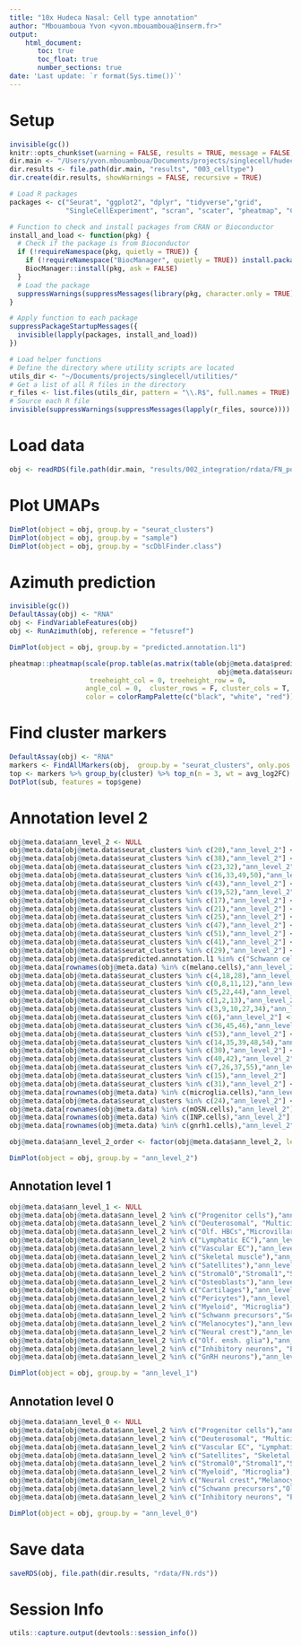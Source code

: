 ```yaml
---
title: "10x Hudeca Nasal: Cell type annotation"
author: "Mbouamboua Yvon <yvon.mbouamboua@inserm.fr>"
output:
    html_document:
       toc: true
       toc_float: true
       number_sections: true
date: 'Last update: `r format(Sys.time())`'
---
```


# Setup

```r

invisible(gc())
knitr::opts_chunk$set(warning = FALSE, results = TRUE, message = FALSE, comment = "")
dir.main <- "/Users/yvon.mbouamboua/Documents/projects/singlecell/hudeca_nasal"
dir.results <- file.path(dir.main, "results", "003_celltype")
dir.create(dir.results, showWarnings = FALSE, recursive = TRUE)

# Load R packages
packages <- c("Seurat", "ggplot2", "dplyr", "tidyverse","grid",
              "SingleCellExperiment", "scran", "scater", "pheatmap", "ComplexHeatmap", "ComplexUpset", "patchwork")

# Function to check and install packages from CRAN or Bioconductor
install_and_load <- function(pkg) {
  # Check if the package is from Bioconductor
  if (!requireNamespace(pkg, quietly = TRUE)) {
    if (!requireNamespace("BiocManager", quietly = TRUE)) install.packages("BiocManager")
    BiocManager::install(pkg, ask = FALSE)
  }
  # Load the package
  suppressWarnings(suppressMessages(library(pkg, character.only = TRUE)))
}

# Apply function to each package
suppressPackageStartupMessages({
  invisible(lapply(packages, install_and_load))
})

# Load helper functions
# Define the directory where utility scripts are located
utils_dir <- "~/Documents/projects/singlecell/utilities/"
# Get a list of all R files in the directory
r_files <- list.files(utils_dir, pattern = "\\.R$", full.names = TRUE)
# Source each R file
invisible(suppressWarnings(suppressMessages(lapply(r_files, source))))

```

# Load data

```r

obj <- readRDS(file.path(dir.main, "results/002_integration/rdata/FN_postprocessed.rds"))

```

# Plot UMAPs

```r

DimPlot(object = obj, group.by = "seurat_clusters")
DimPlot(object = obj, group.by = "sample")
DimPlot(object = obj, group.by = "scDblFinder.class")

```

# Azimuth prediction

```r

invisible(gc())
DefaultAssay(obj) <- "RNA"
obj <- FindVariableFeatures(obj)
obj <- RunAzimuth(obj, reference = "fetusref")

DimPlot(object = obj, group.by = "predicted.annotation.l1") 

pheatmap::pheatmap(scale(prop.table(as.matrix(table(obj@meta.data$predicted.annotation.l1,
                                                    obj@meta.data$seurat_clusters)), 2)*100), 
                    treeheight_col = 0, treeheight_row = 0, 
                   angle_col = 0,  cluster_rows = F, cluster_cols = T,
                   color = colorRampPalette(c("black", "white", "red"))(100))

```

# Find cluster markers

```r

DefaultAssay(obj) <- "RNA"
markers <- FindAllMarkers(obj,  group.by = "seurat_clusters", only.pos = T)
top <- markers %>% group_by(cluster) %>% top_n(n = 3, wt = avg_log2FC)
DotPlot(sub, features = top$gene) 

```

# Annotation level 2

```r

obj@meta.data$ann_level_2 <- NULL
obj@meta.data[obj@meta.data$seurat_clusters %in% c(20),"ann_level_2"] <- "Progenitor cells" # PAX6, "SOX2
obj@meta.data[obj@meta.data$seurat_clusters %in% c(38),"ann_level_2"] <-"Deuterosomal" # "DEUP1","HES6","CCNO"
obj@meta.data[obj@meta.data$seurat_clusters %in% c(23,32),"ann_level_2"] <-"Multiciliated" # "SNTN","DNAH5"
obj@meta.data[obj@meta.data$seurat_clusters %in% c(16,33,49,50),"ann_level_2"] <-"Vascular EC"
obj@meta.data[obj@meta.data$seurat_clusters %in% c(43),"ann_level_2"] <-"Lymphatic EC"
obj@meta.data[obj@meta.data$seurat_clusters %in% c(19,52),"ann_level_2"] <-"Pericytes" # PDGFRB
obj@meta.data[obj@meta.data$seurat_clusters %in% c(17),"ann_level_2"] <-"Neural progenitors" # "GFAP",SOX2,HES5
obj@meta.data[obj@meta.data$seurat_clusters %in% c(21),"ann_level_2"] <-"Excitatory neurons" # NEUROD2 (YINGCHAO SHI, 2021, DOI:10.1126/science.abj6641)
obj@meta.data[obj@meta.data$seurat_clusters %in% c(25),"ann_level_2"] <-"Inhibitory neurons" # GAD1 (Human protein atlas)
obj@meta.data[obj@meta.data$seurat_clusters %in% c(47),"ann_level_2"] <-"NOS1 neurons"
obj@meta.data[obj@meta.data$seurat_clusters %in% c(51),"ann_level_2"] <-"Schwann precursors" # "SOX10" (Zeisel et al., 2018, Cell 174, 999–1014)
obj@meta.data[obj@meta.data$seurat_clusters %in% c(41),"ann_level_2"] <- "Olf. ensh. glia" # "NGFR","RUNX1","NPY","FRZB","SEMA3A","NUMB","PAX3,"NELL2
obj@meta.data[obj@meta.data$seurat_clusters %in% c(29),"ann_level_2"] <- "Neural crest" # "S100B","RUNX1","CHD7","FOXD3"
obj@meta.data[obj@meta.data$predicted.annotation.l1 %in% c("Schwann cells"),"ann_level_2"] <-"Schwann cells" # "MPZ","MPB"
obj@meta.data[rownames(obj@meta.data) %in% c(melano.cells),"ann_level_2"] <-"Melanocytes" # "IMITF"
obj@meta.data[obj@meta.data$seurat_clusters %in% c(4,18,28),"ann_level_2"] <-"Cartilages" # "COL9A1", "COL11A1", "COL2A1", "ACAN", "WWP2"
obj@meta.data[obj@meta.data$seurat_clusters %in% c(0,8,11,12),"ann_level_2"] <-"Osteoblasts" # "RUNX2"
obj@meta.data[obj@meta.data$seurat_clusters %in% c(5,22,44),"ann_level_2"] <-"Stromal0" # prolif cells
obj@meta.data[obj@meta.data$seurat_clusters %in% c(1,2,13),"ann_level_2"] <- "Stromal1"
obj@meta.data[obj@meta.data$seurat_clusters %in% c(3,9,10,27,34),"ann_level_2"] <- "Stromal2"
obj@meta.data[obj@meta.data$seurat_clusters %in% c(6),"ann_level_2"] <-"Skeletal muscle"
obj@meta.data[obj@meta.data$seurat_clusters %in% c(36,45,46),"ann_level_2"] <- "Satellites"
obj@meta.data[obj@meta.data$seurat_clusters %in% c(53),"ann_level_2"] <-"GBCs" # "HES6"
obj@meta.data[obj@meta.data$seurat_clusters %in% c(14,35,39,48,54),"ann_level_2"] <-"Basal KRT"
obj@meta.data[obj@meta.data$seurat_clusters %in% c(30),"ann_level_2"] <-"Olf. HBCs"
obj@meta.data[obj@meta.data$seurat_clusters %in% c(40,42),"ann_level_2"] <-"Cycling basal KRT"
obj@meta.data[obj@meta.data$seurat_clusters %in% c(7,26,37,55),"ann_level_2"]  <- "Microvillars" # "MUC5AC (PMCID: PMC8564600), "GLIS3
obj@meta.data[obj@meta.data$seurat_clusters %in% c(15),"ann_level_2"]  <- "Sustentaculars" # "IQCJ-SCHIP1", "TMEM132D", "LPGAT1"
obj@meta.data[obj@meta.data$seurat_clusters %in% c(31),"ann_level_2"] <-"Myeloid" 
obj@meta.data[rownames(obj@meta.data) %in% c(microglia.cells),"ann_level_2"] <- "Microglia" # "CX3CR1", "CD14","TMEM119"
obj@meta.data[obj@meta.data$seurat_clusters %in% c(24),"ann_level_2"] <- "iOSNs" 
obj@meta.data[rownames(obj@meta.data) %in% c(mOSN.cells),"ann_level_2"] <- "mOSNs"
obj@meta.data[rownames(obj@meta.data) %in% c(INP.cells),"ann_level_2"] <- "INP" # NEUROD1, NEUROG1
obj@meta.data[rownames(obj@meta.data) %in% c(gnrh1.cells),"ann_level_2"] <-"GnRH neurons" # "ISL1","GNRH1","LINC01060","TAC3

obj@meta.data$ann_level_2_order <- factor(obj@meta.data$ann_level_2, levels = c("Progenitor cells","Cycling basal KRT", "Basal KRT","Olf. HBCs","Deuterosomal", "Multiciliated", "Microvillars","Sustentaculars", "GBCs","INP","iOSNs","mOSNs","Inhibitory neurons", "Excitatory neurons","Neural progenitors","GnRH neurons", "NOS1 neurons","Schwann precursors","Schwann cells","Neural crest", "Olf. ensh. glia","Melanocytes","Vascular EC", "Lymphatic EC","Satellites", "Skeletal muscle","Stromal0","Stromal1","Stromal2","Osteoblasts","Cartilages", "Pericytes", "Myeloid", "Microglia"))

DimPlot(object = obj, group.by = "ann_level_2")

```

## Annotation level 1

```r

obj@meta.data$ann_level_1 <- NULL
obj@meta.data[obj@meta.data$ann_level_2 %in% c("Progenitor cells"),"ann_level_1"] <- "Progenitor cells" 
obj@meta.data[obj@meta.data$ann_level_2 %in% c("Deuterosomal", "Multiciliated","Cycling basal KRT", "Basal KRT"),"ann_level_1"] <- "Respiratory mucosa" 
obj@meta.data[obj@meta.data$ann_level_2 %in% c("Olf. HBCs","Microvillars","Sustentaculars", "GBCs","INP","iOSNs","mOSNs"),"ann_level_1"] <- "Olfactory epithelium"
obj@meta.data[obj@meta.data$ann_level_2 %in% c("Lymphatic EC"),"ann_level_1"] <- "Lymphatic EC"
obj@meta.data[obj@meta.data$ann_level_2 %in% c("Vascular EC"),"ann_level_1"] <- "Vascular EC"
obj@meta.data[obj@meta.data$ann_level_2 %in% c("Skeletal muscle"),"ann_level_1"] <- "Skeletal muscle"
obj@meta.data[obj@meta.data$ann_level_2 %in% c("Satellites"),"ann_level_1"] <- "Satellites"
obj@meta.data[obj@meta.data$ann_level_2 %in% c("Stromal0","Stromal1","Stromal2"),"ann_level_1"] <- "Mesenchyme" 
obj@meta.data[obj@meta.data$ann_level_2 %in% c("Osteoblasts"),"ann_level_1"] <- "Osteoblasts" 
obj@meta.data[obj@meta.data$ann_level_2 %in% c("Cartilages"),"ann_level_1"] <- "Cartilages" 
obj@meta.data[obj@meta.data$ann_level_2 %in% c("Pericytes"),"ann_level_1"] <- "Pericytes" 
obj@meta.data[obj@meta.data$ann_level_2 %in% c("Myeloid", "Microglia"),"ann_level_1"] <- "Immune" 
obj@meta.data[obj@meta.data$ann_level_2 %in% c("Schwann precursors","Schwann cells"),"ann_level_1"] <- "Schwann cells"
obj@meta.data[obj@meta.data$ann_level_2 %in% c("Melanocytes"),"ann_level_1"] <- "Melanocytes"
obj@meta.data[obj@meta.data$ann_level_2 %in% c("Neural crest"),"ann_level_1"] <- "Neural crest"
obj@meta.data[obj@meta.data$ann_level_2 %in% c("Olf. ensh. glia"),"ann_level_1"] <- "Olfactory ensheathing"
obj@meta.data[obj@meta.data$ann_level_2 %in% c("Inhibitory neurons", "Excitatory neurons","Neural progenitors", "NOS1 neurons"),"ann_level_1"] <- "Neurons"
obj@meta.data[obj@meta.data$ann_level_2 %in% c("GnRH neurons"),"ann_level_1"] <- "GnRH neurons"

DimPlot(object = obj, group.by = "ann_level_1")

```

## Annotation level 0

```r

obj@meta.data$ann_level_0 <- NULL
obj@meta.data[obj@meta.data$ann_level_2 %in% c("Progenitor cells"),"ann_level_0"] <- "Progenitor cells" 
obj@meta.data[obj@meta.data$ann_level_2 %in% c("Deuterosomal", "Multiciliated","Cycling basal KRT", "Basal KRT","Olf. HBCs","Microvillars","Sustentaculars", "GBCs","INP","iOSNs","mOSNs"),"ann_level_0"] <- "Epithelium" 
obj@meta.data[obj@meta.data$ann_level_2 %in% c("Vascular EC", "Lymphatic EC"),"ann_level_0"] <- "Endothelium"
obj@meta.data[obj@meta.data$ann_level_2 %in% c("Satellites", "Skeletal muscle"),"ann_level_0"] <- "Myocytes"
obj@meta.data[obj@meta.data$ann_level_2 %in% c("Stromal0","Stromal1","Stromal2","Osteoblasts","Cartilages","Pericytes"),"ann_level_0"] <- "Mesenchyme" 
obj@meta.data[obj@meta.data$ann_level_2 %in% c("Myeloid", "Microglia"),"ann_level_0"] <- "Immune" 
obj@meta.data[obj@meta.data$ann_level_2 %in% c("Neural crest","Melanocytes"),"ann_level_0"] <- "Neural crest"
obj@meta.data[obj@meta.data$ann_level_2 %in% c("Schwann precursors","Olf. ensh. glia","Schwann cells"),"ann_level_0"] <- "Glial"
obj@meta.data[obj@meta.data$ann_level_2 %in% c("Inhibitory neurons", "Excitatory neurons", "GnRH neurons","Neural progenitors", "NOS1 neurons"),"ann_level_0"] <- "Neurons"

DimPlot(object = obj, group.by = "ann_level_0")

```

# Save data  

```r

saveRDS(obj, file.path(dir.results, "rdata/FN.rds"))

```

# Session Info

```r

utils::capture.output(devtools::session_info())

```
